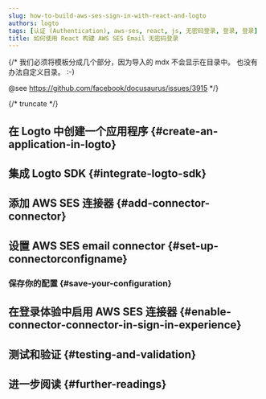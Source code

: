 ```yaml
---
slug: how-to-build-aws-ses-sign-in-with-react-and-logto
authors: logto
tags: [认证 (Authentication), aws-ses, react, js, 无密码登录, 登录, 登录]
title: 如何使用 React 构建 AWS SES Email 无密码登录
---
```


{/*
  我们必须将模板分成几个部分，因为导入的 mdx 不会显示在目录中。
  也没有办法自定义目录。 :-)

  @see https://github.com/facebook/docusaurus/issues/3915
*/}



{/* truncate */}

<Intro connector={connector} sdk="React" link="https://reactjs.org" />

## 在 Logto 中创建一个应用程序 \{#create-an-application-in-logto}

<CreateApplication type="单页应用" framework="React" />

## 集成 Logto SDK \{#integrate-logto-sdk}

<IntegrateSdk />

## 添加 AWS SES 连接器 \{#add-connector-connector}

<AddPasswordlessConnector
  connector={connector}
  connectorType="Email"
  passwordlessSignUpIdentifier="Email address"
/>

## 设置 AWS SES email connector \{#set-up-connectorconfigname}

<ConnectorGuide />

### 保存你的配置 \{#save-your-configuration}

<SaveYourConfiguration connector={connector} />

## 在登录体验中启用 AWS SES 连接器 \{#enable-connector-connector-in-sign-in-experience}

<EnablePasswordlessConnector
  connectorType="Email"
  passwordlessSignUpIdentifier="Email address"
/>

## 测试和验证 \{#testing-and-validation}

<TestingAndValidation connector={connector} sdk="React" />

## 进一步阅读 \{#further-readings}

<FurtherReadings />